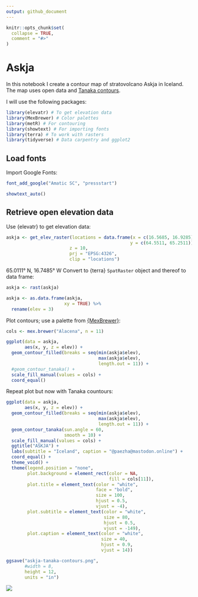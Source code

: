```yaml
---
output: github_document
---
```


<!-- README.md is generated from README.Rmd. Please edit that file -->

```r
knitr::opts_chunk$set(
  collapse = TRUE,
  comment = "#>"
)
```

# Askja

In this notebook I create a contour map of stratovolcano Askja in Iceland. The map uses open data and [Tanaka contours](http://wiki.gis.com/wiki/index.php/Tanaka_contours).

I will use the following packages:
```r
library(elevatr) # To get elevation data
library(MexBrewer) # Color palettes
library(metR) # For contouring 
library(showtext) # For importing fonts
library(terra) # To work with rasters
library(tidyverse) # Data carpentry and ggplot2
```

## Load fonts

Import Google Fonts:
```r
font_add_google("Amatic SC", "pressstart")

showtext_auto()
```

## Retrieve open elevation data

Use {elevatr} to get elevation data:
```r

askja <- get_elev_raster(locations = data.frame(x = c(16.5685, 16.9285), 
                                               y = c(64.5511, 65.2511)),
                        z = 10, 
                        prj = "EPSG:4326",
                        clip = "locations")
```
65.0111° N, 16.7485° W
Convert to {terra} `SpatRaster` object and thereof to data frame:
```r
askja <- rast(askja)

askja <- as.data.frame(askja, 
                      xy = TRUE) %>%
  rename(elev = 3)
```

Plot contours; use a palette from [{MexBrewer}](https://github.com/paezha/MexBrewer):
```r
cols <- mex.brewer("Alacena", n = 11)

ggplot(data = askja,
       aes(x, y, z = elev)) +
  geom_contour_filled(breaks = seq(min(askja$elev), 
                                   max(askja$elev), 
                                   length.out = 11)) +
  #geom_contour_tanaka() + 
  scale_fill_manual(values = cols) +
  coord_equal()
```

Repeat plot but now with Tanaka countours:
```r
ggplot(data = askja,
       aes(x, y, z = elev)) +
  geom_contour_filled(breaks = seq(min(askja$elev), 
                                   max(askja$elev), 
                                   length.out = 11)) +
  geom_contour_tanaka(sun.angle = 60, 
                      smooth = 10) + 
  scale_fill_manual(values = cols) +
  ggtitle("ASKJA") +
  labs(subtitle = "Iceland", caption = "@paezha@mastodon.online") +
  coord_equal() +
  theme_void() + 
  theme(legend.position = "none",
        plot.background = element_rect(color = NA,
                                       fill = cols[11]),
        plot.title = element_text(color = "white",
                                  face = "bold",
                                  size = 100, 
                                  hjust = 0.5,
                                  vjust = -4),
        plot.subtitle = element_text(color = "white",
                                     size = 80, 
                                     hjust = 0.5,
                                     vjust = -149),
        plot.caption = element_text(color = "white",
                                    size = 40,
                                    hjust = 0.9,
                                    vjust = 14))

ggsave("askja-tanaka-contours.png",
       #width = 8,
       height = 12,
       units = "in")
```


![](askja-tanaka-contours.png)
